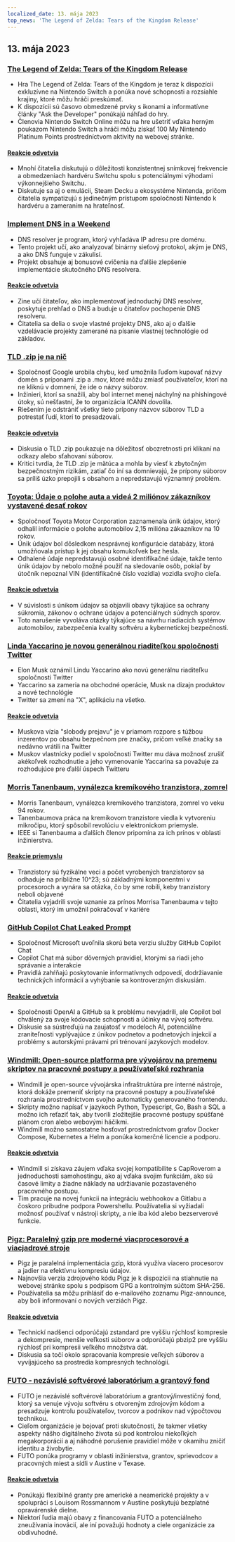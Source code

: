 ```yaml
---
localized_date: 13. mája 2023
top_news: 'The Legend of Zelda: Tears of the Kingdom Release'
---
```




<CallToAction />

<Steps>

## 13. mája 2023

### [The Legend of Zelda: Tears of the Kingdom Release](https://www.zelda.com/tears-of-the-kingdom/)

- Hra The Legend of Zelda: Tears of the Kingdom je teraz k dispozícii exkluzívne na Nintendo Switch a ponúka nové schopnosti a rozsiahle krajiny, ktoré môžu hráči preskúmať.
- K dispozícii sú časovo obmedzené prvky s ikonami a informatívne články "Ask the Developer" ponúkajú náhľad do hry.
- Členovia Nintendo Switch Online môžu na hre ušetriť vďaka herným poukazom Nintendo Switch a hráči môžu získať 100 My Nintendo Platinum Points prostredníctvom aktivity na webovej stránke.

#### [Reakcie odvetvia](http://news.ycombinator.com/item?id=35912318)

- Mnohí čitatelia diskutujú o dôležitosti konzistentnej snímkovej frekvencie a obmedzeniach hardvéru Switchu spolu s potenciálnymi výhodami výkonnejšieho Switchu.
- Diskutuje sa aj o emulácii, Steam Decku a ekosystéme Nintenda, pričom čitatelia sympatizujú s jedinečným prístupom spoločnosti Nintendo k hardvéru a zameraním na hrateľnosť.

### [Implement DNS in a Weekend](https://implement-dns.wizardzines.com/)

- DNS resolver je program, ktorý vyhľadáva IP adresu pre doménu.
- Tento projekt učí, ako analyzovať binárny sieťový protokol, akým je DNS, a ako DNS funguje v zákulisí.
- Projekt obsahuje aj bonusové cvičenia na ďalšie zlepšenie implementácie skutočného DNS resolvera.

#### [Reakcie odvetvia](http://news.ycombinator.com/item?id=35916064)

- Zine učí čitateľov, ako implementovať jednoduchý DNS resolver, poskytuje prehľad o DNS a buduje u čitateľov pochopenie DNS resolveru.
- Čitatelia sa delia o svoje vlastné projekty DNS, ako aj o ďalšie vzdelávacie projekty zamerané na písanie vlastnej technológie od základov.

### [TLD .zip je na nič](https://financialstatement.zip/)

- Spoločnosť Google urobila chybu, keď umožnila ľuďom kupovať názvy domén s príponami .zip a .mov, ktoré môžu zmiasť používateľov, ktorí na ne kliknú v domnení, že ide o názvy súborov.
- Inžinieri, ktorí sa snažili, aby bol internet menej náchylný na phishingové útoky, sú nešťastní, že to organizácia ICANN dovolila.
- Riešením je odstrániť všetky tieto prípony názvov súborov TLD a potrestať ľudí, ktorí to presadzovali.

#### [Reakcie odvetvia](http://news.ycombinator.com/item?id=35920336)

- Diskusia o TLD .zip poukazuje na dôležitosť obozretnosti pri klikaní na odkazy alebo sťahovaní súborov.
- Kritici tvrdia, že TLD .zip je mätúca a mohla by viesť k zbytočným bezpečnostným rizikám, zatiaľ čo iní sa domnievajú, že prípony súborov sa príliš úzko prepojili s obsahom a nepredstavujú významný problém.

### [Toyota: Údaje o polohe auta a videá 2 miliónov zákazníkov vystavené desať rokov](https://www.bleepingcomputer.com/news/security/toyota-car-location-data-of-2-million-customers-exposed-for-ten-years/)

- Spoločnosť Toyota Motor Corporation zaznamenala únik údajov, ktorý odhalil informácie o polohe automobilov 2,15 milióna zákazníkov na 10 rokov.
- Únik údajov bol dôsledkom nesprávnej konfigurácie databázy, ktorá umožňovala prístup k jej obsahu komukoľvek bez hesla.
- Odhalené údaje nepredstavujú osobné identifikačné údaje, takže tento únik údajov by nebolo možné použiť na sledovanie osôb, pokiaľ by útočník nepoznal VIN (identifikačné číslo vozidla) vozidla svojho cieľa.

#### [Reakcie odvetvia](http://news.ycombinator.com/item?id=35919133)

- V súvislosti s únikom údajov sa objavili obavy týkajúce sa ochrany súkromia, zákonov o ochrane údajov a potenciálnych súdnych sporov.
- Toto narušenie vyvoláva otázky týkajúce sa návrhu riadiacich systémov automobilov, zabezpečenia kvality softvéru a kybernetickej bezpečnosti.

### [Linda Yaccarino je novou generálnou riaditeľkou spoločnosti Twitter](https://twitter.com/elonmusk/status/1657050349608501249)

- Elon Musk oznámil Lindu Yaccarino ako novú generálnu riaditeľku spoločnosti Twitter
- Yaccarino sa zameria na obchodné operácie, Musk na dizajn produktov a nové technológie
- Twitter sa zmení na "X", aplikáciu na všetko.

#### [Reakcie odvetvia](http://news.ycombinator.com/item?id=35917912)

- Muskova vízia "slobody prejavu" je v priamom rozpore s túžbou inzerentov po obsahu bezpečnom pre značky, pričom veľké značky sa nedávno vrátili na Twitter
- Muskov vlastnícky podiel v spoločnosti Twitter mu dáva možnosť zrušiť akékoľvek rozhodnutie a jeho vymenovanie Yaccarina sa považuje za rozhodujúce pre ďalší úspech Twitteru

### [Morris Tanenbaum, vynálezca kremíkového tranzistora, zomrel](https://spectrum.ieee.org/in-memoriam-may-2023)

- Morris Tanenbaum, vynálezca kremíkového tranzistora, zomrel vo veku 94 rokov.
- Tanenbaumova práca na kremíkovom tranzistore viedla k vytvoreniu mikročipu, ktorý spôsobil revolúciu v elektronickom priemysle.
- IEEE si Tanenbauma a ďalších členov pripomína za ich prínos v oblasti inžinierstva.

#### [Reakcie priemyslu](http://news.ycombinator.com/item?id=35920261)

- Tranzistory sú fyzikálne veci a počet vyrobených tranzistorov sa odhaduje na približne 10^23; sú základnými komponentmi v procesoroch a vynára sa otázka, čo by sme robili, keby tranzistory neboli objavené
- Čitatelia vyjadrili svoje uznanie za prínos Morrisa Tanenbauma v tejto oblasti, ktorý im umožnil pokračovať v kariére

### [GitHub Copilot Chat Leaked Prompt](https://twitter.com/marvinvonhagen/status/1657060506371346432)

- Spoločnosť Microsoft uvoľnila skorú beta verziu služby GitHub Copilot Chat
- Copilot Chat má súbor dôverných pravidiel, ktorými sa riadi jeho správanie a interakcie
- Pravidlá zahŕňajú poskytovanie informatívnych odpovedí, dodržiavanie technických informácií a vyhýbanie sa kontroverzným diskusiám.

#### [Reakcie odvetvia](http://news.ycombinator.com/item?id=35921375)

- Spoločnosti OpenAI a GitHub sa k problému nevyjadrili, ale Copilot bol chválený za svoje kódovacie schopnosti a účinky na vývoj softvéru.
- Diskusie sa sústreďujú na zaujatosť v modeloch AI, potenciálne zraniteľnosti vyplývajúce z únikov podnetov a podnetových injekcií a problémy s autorskými právami pri trénovaní jazykových modelov.

### [Windmill: Open-source platforma pre vývojárov na premenu skriptov na pracovné postupy a používateľské rozhrania](https://github.com/windmill-labs/windmill)

- Windmill je open-source vývojárska infraštruktúra pre interné nástroje, ktorá dokáže premeniť skripty na pracovné postupy a používateľské rozhrania prostredníctvom svojho automaticky generovaného frontendu.
- Skripty možno napísať v jazykoch Python, Typescript, Go, Bash a SQL a možno ich reťaziť tak, aby tvorili zložitejšie pracovné postupy spúšťané plánom cron alebo webovými háčikmi.
- Windmill možno samostatne hosťovať prostredníctvom grafov Docker Compose, Kubernetes a Helm a ponúka komerčné licencie a podporu.

#### [Reakcie odvetvia](http://news.ycombinator.com/item?id=35920082)

- Windmill si získava záujem vďaka svojej kompatibilite s CapRoverom a jednoduchosti samohostingu, ako aj vďaka svojim funkciám, ako sú časové limity a žiadne náklady na udržiavanie pozastaveného pracovného postupu.
- Tím pracuje na novej funkcii na integráciu webhookov a Gitlabu a čoskoro pribudne podpora Powershellu. Používatelia si vyžiadali možnosť používať v nástroji skripty, a nie iba kód alebo bezserverové funkcie.

### [Pigz: Paralelný gzip pre moderné viacprocesorové a viacjadrové stroje](https://zlib.net/pigz/)

- Pigz je paralelná implementácia gzip, ktorá využíva viacero procesorov a jadier na efektívnu kompresiu údajov.
- Najnovšia verzia zdrojového kódu Pigz je k dispozícii na stiahnutie na webovej stránke spolu s podpisom GPG a kontrolným súčtom SHA-256.
- Používatelia sa môžu prihlásiť do e-mailového zoznamu Pigz-announce, aby boli informovaní o nových verziách Pigz.

#### [Reakcie odvetvia](http://news.ycombinator.com/item?id=35914447)

- Technickí nadšenci odporúčajú zstandard pre vyššiu rýchlosť kompresie a dekompresie, menšie veľkosti súborov a odporúčajú pbzip2 pre vyššiu rýchlosť pri kompresii veľkého množstva dát.
- Diskusia sa točí okolo spracovania kompresie veľkých súborov a vyvíjajúceho sa prostredia kompresných technológií.

### [FUTO - nezávislé softvérové laboratórium a grantový fond](https://futo.org/)

- FUTO je nezávislé softvérové laboratórium a grantový/investičný fond, ktorý sa venuje vývoju softvéru s otvoreným zdrojovým kódom a presadzuje kontrolu používateľov, tvorcov a podnikov nad výpočtovou technikou.
- Cieľom organizácie je bojovať proti skutočnosti, že takmer všetky aspekty nášho digitálneho života sú pod kontrolou niekoľkých megakorporácií a aj náhodné porušenie pravidiel môže v okamihu zničiť identitu a živobytie.
- FUTO ponúka programy v oblasti inžinierstva, grantov, sprievodcov a pracovných miest a sídli v Austine v Texase.

#### [Reakcie odvetvia](http://news.ycombinator.com/item?id=35911406)

- Ponúkajú flexibilné granty pre americké a neamerické projekty a v spolupráci s Louisom Rossmannom v Austine poskytujú bezplatné opravárenské dielne.
- Niektorí ľudia majú obavy z financovania FUTO a potenciálneho zneužívania inovácií, ale iní považujú hodnoty a ciele organizácie za obdivuhodné.

</Steps>
